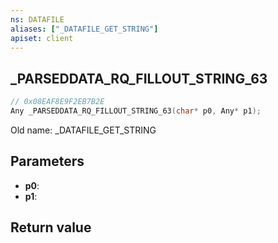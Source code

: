 ```yaml
---
ns: DATAFILE
aliases: ["_DATAFILE_GET_STRING"]
apiset: client
---
```

## _PARSEDDATA_RQ_FILLOUT_STRING_63

```c
// 0x08EAF8E9F2EB7B2E
Any _PARSEDDATA_RQ_FILLOUT_STRING_63(char* p0, Any* p1);
```

Old name: _DATAFILE_GET_STRING

## Parameters
* **p0**:
* **p1**:

## Return value